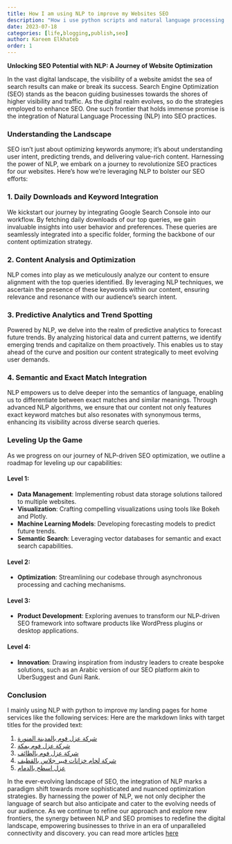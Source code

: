 ```yaml
---
title: How I am using NLP to improve my Websites SEO 
description: "How i use python scripts and natural language processing to improve my landing page SEO"
date: 2023-07-18
categories: [life,blogging,publish,seo]
author: Kareem Elkhateb 
order: 1
---
```


**Unlocking SEO Potential with NLP: A Journey of Website Optimization**

In the vast digital landscape, the visibility of a website amidst the sea of search results can make or break its success. Search Engine Optimization (SEO) stands as the beacon guiding businesses towards the shores of higher visibility and traffic. As the digital realm evolves, so do the strategies employed to enhance SEO. One such frontier that holds immense promise is the integration of Natural Language Processing (NLP) into SEO practices.

### Understanding the Landscape

SEO isn't just about optimizing keywords anymore; it's about understanding user intent, predicting trends, and delivering value-rich content. Harnessing the power of NLP, we embark on a journey to revolutionize SEO practices for our websites. Here's how we're leveraging NLP to bolster our SEO efforts:

### 1. Daily Downloads and Keyword Integration

We kickstart our journey by integrating Google Search Console into our workflow. By fetching daily downloads of our top queries, we gain invaluable insights into user behavior and preferences. These queries are seamlessly integrated into a specific folder, forming the backbone of our content optimization strategy.

### 2. Content Analysis and Optimization

NLP comes into play as we meticulously analyze our content to ensure alignment with the top queries identified. By leveraging NLP techniques, we ascertain the presence of these keywords within our content, ensuring relevance and resonance with our audience's search intent.

### 3. Predictive Analytics and Trend Spotting

Powered by NLP, we delve into the realm of predictive analytics to forecast future trends. By analyzing historical data and current patterns, we identify emerging trends and capitalize on them proactively. This enables us to stay ahead of the curve and position our content strategically to meet evolving user demands.

### 4. Semantic and Exact Match Integration

NLP empowers us to delve deeper into the semantics of language, enabling us to differentiate between exact matches and similar meanings. Through advanced NLP algorithms, we ensure that our content not only features exact keyword matches but also resonates with synonymous terms, enhancing its visibility across diverse search queries.

### Leveling Up the Game

As we progress on our journey of NLP-driven SEO optimization, we outline a roadmap for leveling up our capabilities:

#### Level 1:

- **Data Management**: Implementing robust data storage solutions tailored to multiple websites.
- **Visualization**: Crafting compelling visualizations using tools like Bokeh and Plotly.
- **Machine Learning Models**: Developing forecasting models to predict future trends.
- **Semantic Search**: Leveraging vector databases for semantic and exact search capabilities.

#### Level 2:

- **Optimization**: Streamlining our codebase through asynchronous processing and caching mechanisms.

#### Level 3:

- **Product Development**: Exploring avenues to transform our NLP-driven SEO framework into software products like WordPress plugins or desktop applications.

#### Level 4:

- **Innovation**: Drawing inspiration from industry leaders to create bespoke solutions, such as an Arabic version of our SEO platform akin to UberSuggest and Guni Rank.

### Conclusion
I mainly using NLP with python to improve my landing pages for home services like the following services: 
Here are the markdown links with target titles for the provided text:

1. [شركة عزل فوم بالمدينة المنورة](https://manaraazel.sa/services/foam-insulation-company-in-medina/)
2. [شركة عزل فوم بمكة](https://manaraazel.sa/%d8%b4%d8%b1%d9%83%d8%a9-%d8%b9%d8%b2%d9%84-%d9%81%d9%88%d9%85-%d8%a8%d9%85%d9%83%d8%a9/)
3. [شركة عزل فوم بالطائف](https://manaraazel.sa/%d8%b4%d8%b1%d9%83%d8%a9-%d8%b9%d8%b2%d9%84-%d9%81%d9%88%d9%85-%d8%a8%d8%a7%d9%84%d8%b7%d8%a7%d8%a6%d9%81/)
4. [شركة لحام خزانات فيبر جلاس بالقطيف](https://el-harmeen.com/)
5. [عزل اسطح بالدمام](https://safa-awazl.com/)

In the ever-evolving landscape of SEO, the integration of NLP marks a paradigm shift towards more sophisticated and nuanced optimization strategies. By harnessing the power of NLP, we not only decipher the language of search but also anticipate and cater to the evolving needs of our audience. As we continue to refine our approach and explore new frontiers, the synergy between NLP and SEO promises to redefine the digital landscape, empowering businesses to thrive in an era of unparalleled connectivity and discovery.
you can read more articles [here](https://kareemai.com/blog/feed.html) 

